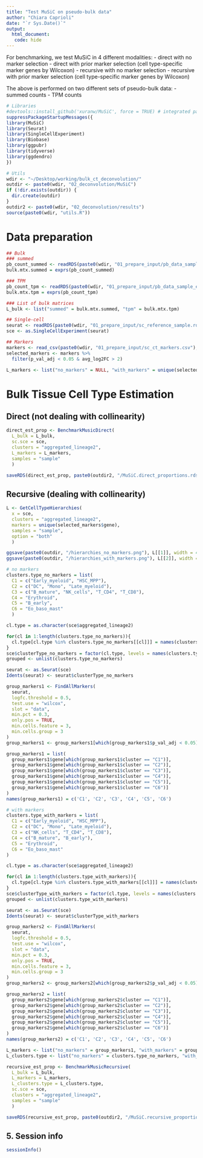 ```yaml
---
title: "Test MuSiC on pseudo-bulk data"
author: "Chiara Caprioli"
date: "`r Sys.Date()`"
output:
  html_document: 
   code: hide
---
```


For benchmarking, we test MuSiC in 4 different modalities:
- direct with no marker selection
- direct with prior marker selection (cell type-specific marker genes by Wilcoxon)
- recursive with no marker selection
- recursive with prior marker selection (cell type-specific marker genes by Wilcoxon)

The above is performed on two different sets of pseudo-bulk data:
- summed counts
- TPM counts

```r
# Libraries
#devtools::install_github('xuranw/MuSiC', force = TRUE) # integrated package for both MuSiC and MuSiC2
suppressPackageStartupMessages({
library(MuSiC)
library(Seurat)
library(SingleCellExperiment)
library(Biobase)
library(ggpubr)
library(tidyverse)
library(ggdendro)
})

# Utils
wdir <- "~/Desktop/working/bulk_ct_deconvolution/"
outdir <- paste0(wdir, "02_deconvolution/MuSiC") 
if (!dir.exists(outdir)) {
  dir.create(outdir)
}
outdir2 <- paste0(wdir, "02_deconvolution/results")
source(paste0(wdir, "utils.R"))
```

# Data preparation
```r
## Bulk
### summed
pb_count_summed <- readRDS(paste0(wdir, "01_prepare_input/pb_data_sample_es_summed.rds"))
bulk.mtx.summed = exprs(pb_count_summed)

### TPM
pb_count_tpm <- readRDS(paste0(wdir, "01_prepare_input/pb_data_sample_es_tpm.rds"))
bulk.mtx.tpm = exprs(pb_count_tpm)

### List of bulk matrices
L_bulk <- list("summed" = bulk.mtx.summed, "tpm" = bulk.mtx.tpm)

## Single-cell
seurat <- readRDS(paste0(wdir, "01_prepare_input/sc_reference_sample.rds"))
sce <- as.SingleCellExperiment(seurat)

## Markers
markers <- read_csv(paste0(wdir, "01_prepare_input/sc_ct_markers.csv"), show_col_types = FALSE)
selected_markers <- markers %>%
  filter(p_val_adj < 0.05 & avg_log2FC > 2) 

L_markers <- list("no_markers" = NULL, "with_markers" = unique(selected_markers$gene))
```

# Bulk Tissue Cell Type Estimation
## Direct (not dealing with collinearity)
```r
direct_est_prop <- BenchmarkMusicDirect(
  L_bulk = L_bulk, 
  sc.sce = sce, 
  clusters = "aggregated_lineage2", 
  L_markers = L_markers,
  samples = "sample"
  )

saveRDS(direct_est_prop, paste0(outdir2, "/MuSiC.direct_proportions.rds"))
```

## Recursive (dealing with collinearity)
```r
L <- GetCellTypeHierarchies(
  x = sce, 
  clusters = "aggregated_lineage2", 
  markers = unique(selected_markers$gene), 
  samples = "sample", 
  option = "both"
  )

ggsave(paste0(outdir, "/hierarchies_no_markers.png"), L[[1]], width = 4, height = 4)
ggsave(paste0(outdir, "/hierarchies_with_markers.png"), L[[2]], width = 4, height = 4)
```

```r
# no markers
clusters.type_no_markers = list(
  C1 = c("Early_myeloid", "HSC_MPP"),
  C2 = c("DC", "Mono", "Late_myeloid"), 
  C3 = c("B_mature", "NK_cells", "T_CD4", "T_CD8"),
  C4 = "Erythroid", 
  C5 = "B_early",
  C6 = "Eo_baso_mast"
  )

cl.type = as.character(sce$aggregated_lineage2)

for(cl in 1:length(clusters.type_no_markers)){
  cl.type[cl.type %in% clusters.type_no_markers[[cl]]] = names(clusters.type_no_markers)[cl]
}
sce$clusterType_no_markers = factor(cl.type, levels = names(clusters.type_no_markers))
grouped <- unlist(clusters.type_no_markers)

seurat <- as.Seurat(sce)
Idents(seurat) <- seurat$clusterType_no_markers

group_markers1 <- FindAllMarkers(
  seurat,
  logfc.threshold = 0.5,
  test.use = "wilcox",
  slot = "data",
  min.pct = 0.3,
  only.pos = TRUE,
  min.cells.feature = 3,
  min.cells.group = 3
) 
group_markers1 <- group_markers1[which(group_markers1$p_val_adj < 0.05),]

group_markers1 = list(
  group_markers1$gene[which(group_markers1$cluster == "C1")],
  group_markers1$gene[which(group_markers1$cluster == "C2")],
  group_markers1$gene[which(group_markers1$cluster == "C3")],
  group_markers1$gene[which(group_markers1$cluster == "C4")],
  group_markers1$gene[which(group_markers1$cluster == "C5")],
  group_markers1$gene[which(group_markers1$cluster == "C6")]
)
names(group_markers1) = c('C1', 'C2', 'C3', 'C4', 'C5', 'C6')

# with markers
clusters.type_with_markers = list(
  C1 = c("Early_myeloid", "HSC_MPP"),
  C2 = c("DC", "Mono", "Late_myeloid"), 
  C3 = c("NK_cells", "T_CD4", "T_CD8"),
  C4 = c("B_mature", "B_early"), 
  C5 = "Erythroid",  
  C6 = "Eo_baso_mast"
)

cl.type = as.character(sce$aggregated_lineage2)

for(cl in 1:length(clusters.type_with_markers)){
  cl.type[cl.type %in% clusters.type_with_markers[[cl]]] = names(clusters.type_with_markers)[cl]
}
sce$clusterType_with_markers = factor(cl.type, levels = names(clusters.type_with_markers))
grouped <- unlist(clusters.type_with_markers)

seurat <- as.Seurat(sce)
Idents(seurat) <- seurat$clusterType_with_markers

group_markers2 <- FindAllMarkers(
  seurat,
  logfc.threshold = 0.5,
  test.use = "wilcox",
  slot = "data",
  min.pct = 0.3,
  only.pos = TRUE,
  min.cells.feature = 3,
  min.cells.group = 3
) 
group_markers2 <- group_markers2[which(group_markers2$p_val_adj < 0.05),]

group_markers2 = list(
  group_markers2$gene[which(group_markers2$cluster == "C1")],
  group_markers2$gene[which(group_markers2$cluster == "C2")],
  group_markers2$gene[which(group_markers2$cluster == "C3")],
  group_markers2$gene[which(group_markers2$cluster == "C4")],
  group_markers2$gene[which(group_markers2$cluster == "C5")],
  group_markers2$gene[which(group_markers2$cluster == "C6")]
)
names(group_markers2) = c('C1', 'C2', 'C3', 'C4', 'C5', 'C6')

L_markers <- list("no_markers" = group_markers1, "with_markers" = group_markers2)
L_clusters.type <- list("no_markers" = clusters.type_no_markers, "with_markers" = clusters.type_with_markers)
```

```r
recursive_est_prop <- BenchmarkMusicRecursive(
  L_bulk = L_bulk, 
  L_markers = L_markers, 
  L_clusters.type = L_clusters.type,
  sc.sce = sce, 
  clusters = "aggregated_lineage2", 
  samples = "sample"
  )

saveRDS(recursive_est_prop, paste0(outdir2, "/MuSiC.recursive_proportions.rds"))
```

## 5. Session info
```r
sessionInfo()
```

